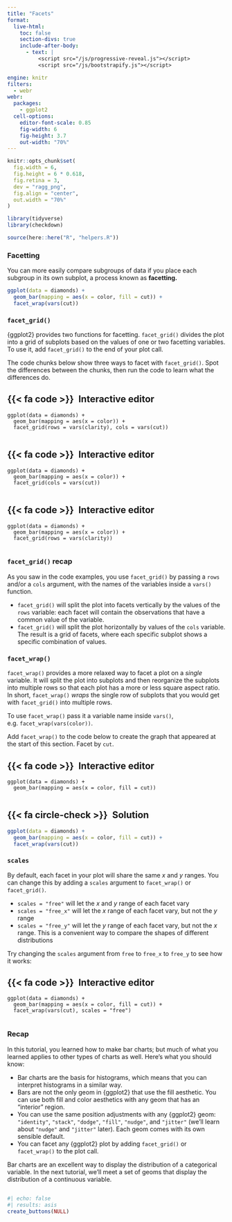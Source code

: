 ```yaml
---
title: "Facets"
format:
  live-html: 
    toc: false
    section-divs: true
    include-after-body: 
      - text: |
          <script src="/js/progressive-reveal.js"></script>
          <script src="/js/bootstrapify.js"></script>

engine: knitr
filters:
  - webr
webr:
  packages:
    - ggplot2
  cell-options:
    editor-font-scale: 0.85
    fig-width: 6
    fig-height: 3.7
    out-width: "70%"
---
```


```r
knitr::opts_chunk$set(
  fig.width = 6,
  fig.height = 6 * 0.618,
  fig.retina = 3,
  dev = "ragg_png",
  fig.align = "center",
  out.width = "70%"
)

library(tidyverse)
library(checkdown)

source(here::here("R", "helpers.R"))
```

### Facetting {.no-hide}

You can more easily compare subgroups of data if you place each subgroup in its own subplot, a process known as **facetting.**

```r
ggplot(data = diamonds) +
  geom_bar(mapping = aes(x = color, fill = cut)) +
  facet_wrap(vars(cut))
```

### `facet_grid()`

{ggplot2} provides two functions for facetting. `facet_grid()` divides the plot into a grid of subplots based on the values of one or two facetting variables. To use it, add `facet_grid()` to the end of your plot call. 

The code chunks below show three ways to facet with `facet_grid()`. Spot the differences between the chunks, then run the code to learn what the differences do.

::: {.panel-tabset}
## {{< fa code >}}&ensp;Interactive editor

```webr
ggplot(data = diamonds) +
  geom_bar(mapping = aes(x = color)) +
  facet_grid(rows = vars(clarity), cols = vars(cut))


```

:::

::: {.panel-tabset}
## {{< fa code >}}&ensp;Interactive editor

```webr
ggplot(data = diamonds) +
  geom_bar(mapping = aes(x = color)) +
  facet_grid(cols = vars(cut))


```

:::

::: {.panel-tabset}
## {{< fa code >}}&ensp;Interactive editor

```webr
ggplot(data = diamonds) +
  geom_bar(mapping = aes(x = color)) +
  facet_grid(rows = vars(clarity))


```

:::



### `facet_grid()` recap

As you saw in the code examples, you use `facet_grid()` by passing a `rows` and/or a `cols` argument, with the names of the variables inside a `vars()` function.

* `facet_grid()` will split the plot into facets vertically by the values of the `rows` variable: each facet will contain the observations that have a common value of the variable. 
* `facet_grid()` will split the plot horizontally by values of the `cols` variable. The result is a grid of facets, where each specific subplot shows a specific combination of values.


### `facet_wrap()`

`facet_wrap()` provides a more relaxed way to facet a plot on a _single_ variable. It will split the plot into subplots and then reorganize the subplots into multiple rows so that each plot has a more or less square aspect ratio. In short, `facet_wrap()` _wraps_ the single row of subplots that you would get with `facet_grid()` into multiple rows. 

To use `facet_wrap()` pass it a variable name inside `vars()`, e.g. `facet_wrap(vars(color))`.

Add `facet_wrap()` to the code below to create the graph that appeared at the start of this section. Facet by `cut`.

::: {.panel-tabset}
## {{< fa code >}}&ensp;Interactive editor

```webr
ggplot(data = diamonds) +
  geom_bar(mapping = aes(x = color, fill = cut))


```

## {{< fa circle-check >}}&ensp;Solution

```r
ggplot(data = diamonds) +
  geom_bar(mapping = aes(x = color, fill = cut)) +
  facet_wrap(vars(cut))
```

:::


### `scales`

By default, each facet in your plot will share the same $x$ and $y$ ranges. You can change this by adding a `scales` argument to `facet_wrap()` or `facet_grid()`.

* `scales = "free"` will let the $x$ and $y$ range of each facet vary
* `scales = "free_x"` will let the $x$ range of each facet vary, but not the $y$ range
* `scales = "free_y"` will let the $y$ range of each facet vary, but not the $x$ range. This is a convenient way to compare the shapes of different distributions

Try changing the `scales` argument from `free` to `free_x` to `free_y` to see how it works:

::: {.panel-tabset}
## {{< fa code >}}&ensp;Interactive editor

```webr
ggplot(data = diamonds) +
  geom_bar(mapping = aes(x = color, fill = cut)) +
  facet_wrap(vars(cut), scales = "free")


```

:::



### Recap

In this tutorial, you learned how to make bar charts; but much of what you learned applies to other types of charts as well. Here's what you should know:

* Bar charts are the basis for histograms, which means that you can interpret histograms in a similar way.
* Bars are not the only geom in {ggplot2} that use the fill aesthetic. You can use both fill and color aesthetics with any geom that has an "interior" region.
* You can use the same position adjustments with any {ggplot2} geom: `"identity"`, `"stack"`, `"dodge"`, `"fill"`, `"nudge"`, and `"jitter"` (we'll learn about `"nudge"` and `"jitter"` later). Each geom comes with its own sensible default.
* You can facet any {ggplot2} plot by adding `facet_grid()` or `facet_wrap()` to the plot call.

Bar charts are an excellent way to display the distribution of a categorical variable. In the next tutorial, we'll meet a set of geoms that display the distribution of a continuous variable.


##

```r
#| echo: false
#| results: asis
create_buttons(NULL)
```
